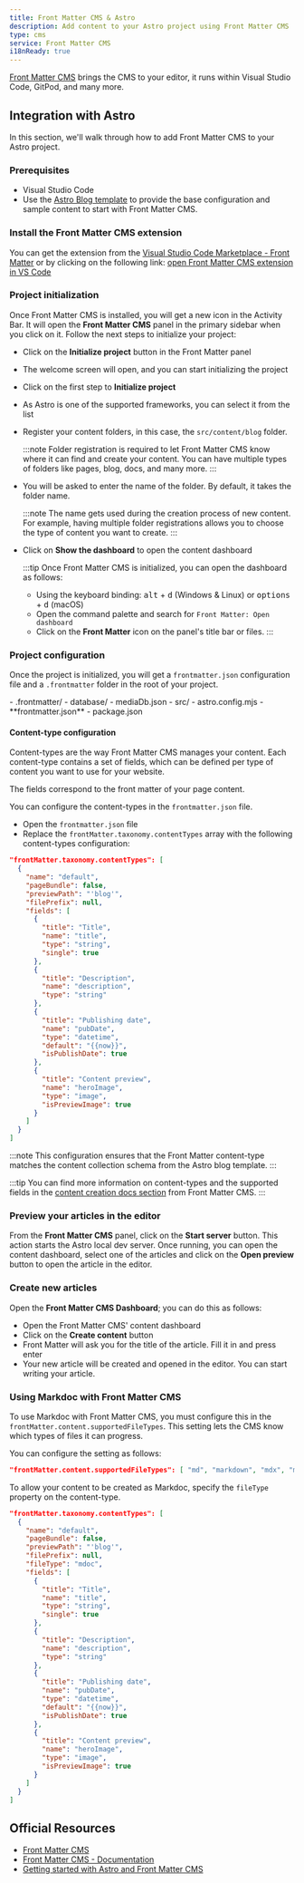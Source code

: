 ```yaml
---
title: Front Matter CMS & Astro
description: Add content to your Astro project using Front Matter CMS
type: cms
service: Front Matter CMS
i18nReady: true
---
```


[Front Matter CMS](https://frontmatter.codes/) brings the CMS to your editor, it runs within Visual Studio Code, GitPod, and many more.

## Integration with Astro

In this section, we'll walk through how to add Front Matter CMS to your Astro project.

### Prerequisites 

- Visual Studio Code
- Use the [Astro Blog template](https://github.com/withastro/astro/tree/main/examples/blog) to provide the base configuration and sample content to start with Front Matter CMS.

### Install the Front Matter CMS extension

You can get the extension from the [Visual Studio Code Marketplace - Front Matter](https://marketplace.visualstudio.com/items?itemName=eliostruyf.vscode-front-matter) or by clicking on the following link: [open Front Matter CMS extension in VS Code](vscode:extension/eliostruyf.vscode-front-matter)

### Project initialization

Once Front Matter CMS is installed, you will get a new icon in the Activity Bar. It will open the **Front Matter CMS** panel in the primary sidebar when you click on it. Follow the next steps to initialize your project:

- Click on the **Initialize project** button in the Front Matter panel
- The welcome screen will open, and you can start initializing the project
- Click on the first step to **Initialize project**
- As Astro is one of the supported frameworks, you can select it from the list
- Register your content folders, in this case, the `src/content/blog` folder.

  :::note
  Folder registration is required to let Front Matter CMS know where it can find and create your content. You can have multiple types of folders like pages, blog, docs, and many more.
  :::

- You will be asked to enter the name of the folder. By default, it takes the folder name.

  :::note
  The name gets used during the creation process of new content. For example, having multiple folder registrations allows you to choose the type of content you want to create.
  :::

- Click on **Show the dashboard** to open the content dashboard

  :::tip
  Once Front Matter CMS is initialized, you can open the dashboard as follows:

  - Using the keyboard binding: <kbd>alt</kbd> + <kbd>d</kbd> (Windows & Linux) or <kbd>options</kbd> + <kbd>d</kbd> (macOS)
  - Open the command palette and search for `Front Matter: Open dashboard`
  - Click on the **Front Matter** icon on the panel's title bar or files.
  :::

### Project configuration

Once the project is initialized, you will get a `frontmatter.json` configuration file and a `.frontmatter` folder in the root of your project.

<FileTree title="Project Structure">
- .frontmatter/
  - database/
    - mediaDb.json
- src/
- astro.config.mjs
- **frontmatter.json**
- package.json
</FileTree>

#### Content-type configuration

Content-types are the way Front Matter CMS manages your content. Each content-type contains a set of fields, which can be defined per type of content you want to use for your website.

The fields correspond to the front matter of your page content.

You can configure the content-types in the `frontmatter.json` file. 

- Open the `frontmatter.json` file
- Replace the `frontMatter.taxonomy.contentTypes` array with the following content-types configuration:

```json title="frontmatter.json"
"frontMatter.taxonomy.contentTypes": [
  {
    "name": "default",
    "pageBundle": false,
    "previewPath": "'blog'",
    "filePrefix": null,
    "fields": [
      {
        "title": "Title",
        "name": "title",
        "type": "string",
        "single": true
      },
      {
        "title": "Description",
        "name": "description",
        "type": "string"
      },
      {
        "title": "Publishing date",
        "name": "pubDate",
        "type": "datetime",
        "default": "{{now}}",
        "isPublishDate": true
      },
      {
        "title": "Content preview",
        "name": "heroImage",
        "type": "image",
        "isPreviewImage": true
      }
    ]
  }
]
```

:::note
This configuration ensures that the Front Matter content-type matches the content collection schema from the Astro blog template.
:::

:::tip
You can find more information on content-types and the supported fields in the [content creation docs section](https://frontmatter.codes/docs/content-creation) from Front Matter CMS.
:::

### Preview your articles in the editor

From the **Front Matter CMS** panel, click on the **Start server** button. This action starts the Astro local dev server. Once running, you can open the content dashboard, select one of the articles and click on the **Open preview** button to open the article in the editor.

### Create new articles

Open the **Front Matter CMS Dashboard**; you can do this as follows: 

- Open the Front Matter CMS' content dashboard
- Click on the **Create content** button
- Front Matter will ask you for the title of the article. Fill it in and press enter
- Your new article will be created and opened in the editor. You can start writing your article.

### Using Markdoc with Front Matter CMS

To use Markdoc with Front Matter CMS, you must configure this in the `frontMatter.content.supportedFileTypes`. This setting lets the CMS know which types of files it can progress.

You can configure the setting as follows:

```json title="frontmatter.json"
"frontMatter.content.supportedFileTypes": [ "md", "markdown", "mdx", "mdoc" ]
```

To allow your content to be created as Markdoc, specify the `fileType` property on the content-type.

```json title="frontmatter.json" ins={7}
"frontMatter.taxonomy.contentTypes": [
  {
    "name": "default",
    "pageBundle": false,
    "previewPath": "'blog'",
    "filePrefix": null,
    "fileType": "mdoc",
    "fields": [
      {
        "title": "Title",
        "name": "title",
        "type": "string",
        "single": true
      },
      {
        "title": "Description",
        "name": "description",
        "type": "string"
      },
      {
        "title": "Publishing date",
        "name": "pubDate",
        "type": "datetime",
        "default": "{{now}}",
        "isPublishDate": true
      },
      {
        "title": "Content preview",
        "name": "heroImage",
        "type": "image",
        "isPreviewImage": true
      }
    ]
  }
]
```

## Official Resources

- [Front Matter CMS](https://frontmatter.codes/)
- [Front Matter CMS - Documentation](https://frontmatter.codes/docs/)
- [Getting started with Astro and Front Matter CMS](https://youtu.be/xb6pZiier_E)
